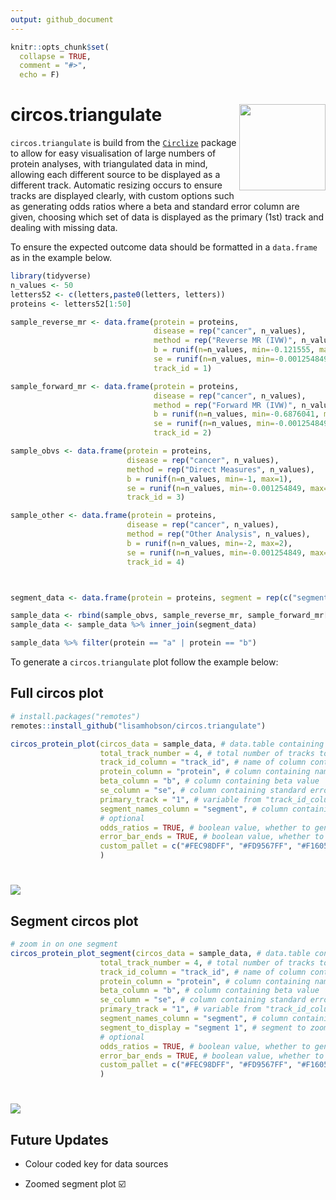 ```yaml
---
output: github_document
---
```


```r
knitr::opts_chunk$set(
  collapse = TRUE,
  comment = "#>",
  echo = F)

```

# circos.triangulate <img src="images/circos-triangulate-icon.png" align="right" height="138"/></a>

`circos.triangulate` is build from the [`Circlize`](https://github.com/jokergoo/circlize) package to allow for easy visualisation of large numbers of protein analyses, with triangulated data in mind, allowing each different source to be displayed as a different track. Automatic resizing occurs to ensure tracks are displayed clearly, with custom options such as generating odds ratios where a beta and standard error column are given, choosing which set of data is displayed as the primary (1st) track and dealing with missing data.

To ensure the expected outcome data should be formatted in a `data.frame` as in the example below.

```r
library(tidyverse)
n_values <- 50
letters52 <- c(letters,paste0(letters, letters))
proteins <- letters52[1:50]

sample_reverse_mr <- data.frame(protein = proteins,
                                disease = rep("cancer", n_values),
                                method = rep("Reverse MR (IVW)", n_values),
                                b = runif(n=n_values, min=-0.121555, max=0.07898039),
                                se = runif(n=n_values, min=-0.001254849, max=0.04765049),
                                track_id = 1)

sample_forward_mr <- data.frame(protein = proteins,
                                disease = rep("cancer", n_values),
                                method = rep("Forward MR (IVW)", n_values),
                                b = runif(n=n_values, min=-0.6876041, max=0.3437124),
                                se = runif(n=n_values, min=-0.001254849, max=0.04765049),
                                track_id = 2)

sample_obvs <- data.frame(protein = proteins,
                          disease = rep("cancer", n_values),
                          method = rep("Direct Measures", n_values),
                          b = runif(n=n_values, min=-1, max=1),
                          se = runif(n=n_values, min=-0.001254849, max=0.04765049),
                          track_id = 3)

sample_other <- data.frame(protein = proteins,
                          disease = rep("cancer", n_values),
                          method = rep("Other Analysis", n_values),
                          b = runif(n=n_values, min=-2, max=2),
                          se = runif(n=n_values, min=-0.001254849, max=0.04765049),
                          track_id = 4)



segment_data <- data.frame(protein = proteins, segment = rep(c("segment 1", "segment 2", "segment 3", "segment 4", "segment 5"), length(proteins)/5))

sample_data <- rbind(sample_obvs, sample_reverse_mr, sample_forward_mr[as.integer(runif(n=50, min=1, max=n_values)) %>% unique(),], sample_other)
sample_data <- sample_data %>% inner_join(segment_data)

sample_data %>% filter(protein == "a" | protein == "b")

```

To generate a `circos.triangulate` plot follow the example below:

## Full circos plot

```r
# install.packages("remotes")
remotes::install_github("lisamhobson/circos.triangulate")

circos_protein_plot(circos_data = sample_data, # data.table containing all of the data to plot
                    total_track_number = 4, # total number of tracks to plot (can be less than sources of data if only plotting subset)
                    track_id_column = "track_id", # name of column containing variable to determine which track e.g. method / data source
                    protein_column = "protein", # column containing names of proteins
                    beta_column = "b", # column containing beta value 
                    se_column = "se", # column containing standard error to generate error bars
                    primary_track = "1", # variable from "track_id_column" to determine which track is first to plot and used to generate names
                    segment_names_column = "segment", # column containing factor to subset data on
                    # optional
                    odds_ratios = TRUE, # boolean value, whether to generate and plot odds ratios from beta and se (default = FALSE)
                    error_bar_ends = TRUE, # boolean value, whether to add ends to error bars (default = T)
                    custom_pallet = c("#FEC98DFF", "#FD9567FF", "#F1605DFF", "#CD4071FF") # provide custom colour pallet, supports viridis or custom vector
                    )
```

# <img src="images/example_circos.png" align="centre"/>

## Segment circos plot

```r
# zoom in on one segment 
circos_protein_plot_segment(circos_data = sample_data, # data.table containing all of the data to plot
                    total_track_number = 4, # total number of tracks to plot (can be less than sources of data if only plotting subset)
                    track_id_column = "track_id", # name of column containing variable to determine which track e.g. method / data source
                    protein_column = "protein", # column containing names of proteins
                    beta_column = "b", # column containing beta value 
                    se_column = "se", # column containing standard error to generate error bars
                    primary_track = "1", # variable from "track_id_column" to determine which track is first to plot and used to generate names
                    segment_names_column = "segment", # column containing factor to subset data on
                    segment_to_display = "segment 1", # segment to zoom in on
                    # optional
                    odds_ratios = TRUE, # boolean value, whether to generate and plot odds ratios from beta and se (default = FALSE)
                    error_bar_ends = TRUE, # boolean value, whether to add ends to error bars (default = T)
                    custom_pallet = c("#FEC98DFF", "#FD9567FF", "#F1605DFF", "#CD4071FF") # provide custom colour pallet, supports viridis or custom vector
                    )
```

# <img src="images/example_circos_segment.png" align="centre"/>

## Future Updates

-   Colour coded key for data sources

-   Zoomed segment plot ☑️
